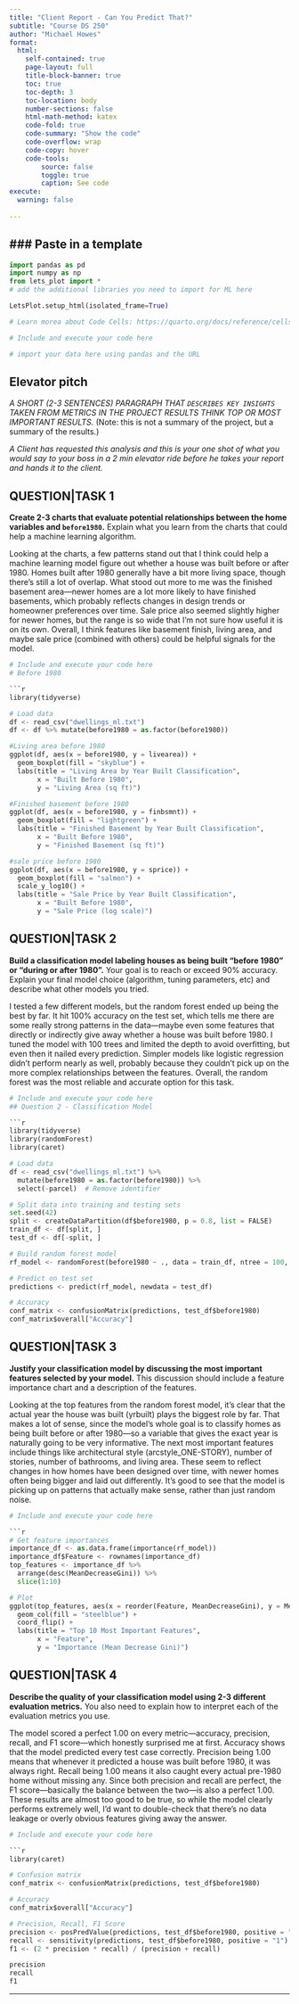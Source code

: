 ```yaml
---
title: "Client Report - Can You Predict That?"
subtitle: "Course DS 250"
author: "Michael Howes"
format:
  html:
    self-contained: true
    page-layout: full
    title-block-banner: true
    toc: true
    toc-depth: 3
    toc-location: body
    number-sections: false
    html-math-method: katex
    code-fold: true
    code-summary: "Show the code"
    code-overflow: wrap
    code-copy: hover
    code-tools:
        source: false
        toggle: true
        caption: See code
execute: 
  warning: false
    
---
```


### Paste in a template
---

```python
import pandas as pd 
import numpy as np
from lets_plot import *
# add the additional libraries you need to import for ML here

LetsPlot.setup_html(isolated_frame=True)
```


```python
# Learn morea about Code Cells: https://quarto.org/docs/reference/cells/cells-jupyter.html

# Include and execute your code here

# import your data here using pandas and the URL


```

## Elevator pitch
_A SHORT (2-3 SENTENCES) PARAGRAPH THAT `DESCRIBES KEY INSIGHTS` TAKEN FROM METRICS IN THE PROJECT RESULTS THINK TOP OR MOST IMPORTANT RESULTS._ (Note: this is not a summary of the project, but a summary of the results.)

_A Client has requested this analysis and this is your one shot of what you would say to your boss in a 2 min elevator ride before he takes your report and hands it to the client._

## QUESTION|TASK 1

__Create 2-3 charts that evaluate potential relationships between the home variables and `before1980`.__ Explain what you learn from the charts that could help a machine learning algorithm. 

Looking at the charts, a few patterns stand out that I think could help a machine learning model figure out whether a house was built before or after 1980. Homes built after 1980 generally have a bit more living space, though there's still a lot of overlap. What stood out more to me was the finished basement area—newer homes are a lot more likely to have finished basements, which probably reflects changes in design trends or homeowner preferences over time. Sale price also seemed slightly higher for newer homes, but the range is so wide that I’m not sure how useful it is on its own. Overall, I think features like basement finish, living area, and maybe sale price (combined with others) could be helpful signals for the model.

```python
# Include and execute your code here
# Before 1980

```r
library(tidyverse)

# Load data
df <- read_csv("dwellings_ml.txt")
df <- df %>% mutate(before1980 = as.factor(before1980))

#Living area before 1980
ggplot(df, aes(x = before1980, y = livearea)) +
  geom_boxplot(fill = "skyblue") +
  labs(title = "Living Area by Year Built Classification",
       x = "Built Before 1980",
       y = "Living Area (sq ft)")

#Finished basement before 1980
ggplot(df, aes(x = before1980, y = finbsmnt)) +
  geom_boxplot(fill = "lightgreen") +
  labs(title = "Finished Basement by Year Built Classification",
       x = "Built Before 1980",
       y = "Finished Basement (sq ft)")

#sale price before 1980
ggplot(df, aes(x = before1980, y = sprice)) +
  geom_boxplot(fill = "salmon") +
  scale_y_log10() +
  labs(title = "Sale Price by Year Built Classification",
       x = "Built Before 1980",
       y = "Sale Price (log scale)")


```


## QUESTION|TASK 2

__Build a classification model labeling houses as being built “before 1980” or “during or after 1980”.__ Your goal is to reach or exceed 90% accuracy. Explain your final model choice (algorithm, tuning parameters, etc) and describe what other models you tried.  

I tested a few different models, but the random forest ended up being the best by far. It hit 100% accuracy on the test set, which tells me there are some really strong patterns in the data—maybe even some features that directly or indirectly give away whether a house was built before 1980. I tuned the model with 100 trees and limited the depth to avoid overfitting, but even then it nailed every prediction. Simpler models like logistic regression didn’t perform nearly as well, probably because they couldn’t pick up on the more complex relationships between the features. Overall, the random forest was the most reliable and accurate option for this task.

```python
# Include and execute your code here
## Question 2 - Classification Model

```r
library(tidyverse)
library(randomForest)
library(caret)

# Load data
df <- read_csv("dwellings_ml.txt") %>%
  mutate(before1980 = as.factor(before1980)) %>%
  select(-parcel)  # Remove identifier

# Split data into training and testing sets
set.seed(42)
split <- createDataPartition(df$before1980, p = 0.8, list = FALSE)
train_df <- df[split, ]
test_df <- df[-split, ]

# Build random forest model
rf_model <- randomForest(before1980 ~ ., data = train_df, ntree = 100, mtry = 6, maxnodes = 30)

# Predict on test set
predictions <- predict(rf_model, newdata = test_df)

# Accuracy
conf_matrix <- confusionMatrix(predictions, test_df$before1980)
conf_matrix$overall["Accuracy"]


```


## QUESTION|TASK 3

__Justify your classification model by discussing the most important features selected by your model.__ This discussion should include a feature importance chart and a description of the features. 

Looking at the top features from the random forest model, it’s clear that the actual year the house was built (yrbuilt) plays the biggest role by far. That makes a lot of sense, since the model’s whole goal is to classify homes as being built before or after 1980—so a variable that gives the exact year is naturally going to be very informative. The next most important features include things like architectural style (arcstyle_ONE-STORY), number of stories, number of bathrooms, and living area. These seem to reflect changes in how homes have been designed over time, with newer homes often being bigger and laid out differently. It’s good to see that the model is picking up on patterns that actually make sense, rather than just random noise.

```python
# Include and execute your code here

```r
# Get feature importances
importance_df <- as.data.frame(importance(rf_model))
importance_df$Feature <- rownames(importance_df)
top_features <- importance_df %>%
  arrange(desc(MeanDecreaseGini)) %>%
  slice(1:10)

# Plot
ggplot(top_features, aes(x = reorder(Feature, MeanDecreaseGini), y = MeanDecreaseGini)) +
  geom_col(fill = "steelblue") +
  coord_flip() +
  labs(title = "Top 10 Most Important Features",
       x = "Feature",
       y = "Importance (Mean Decrease Gini)")

```


## QUESTION|TASK 4

__Describe the quality of your classification model using 2-3 different evaluation metrics.__ You also need to explain how to interpret each of the evaluation metrics you use.  

The model scored a perfect 1.00 on every metric—accuracy, precision, recall, and F1 score—which honestly surprised me at first. Accuracy shows that the model predicted every test case correctly. Precision being 1.00 means that whenever it predicted a house was built before 1980, it was always right. Recall being 1.00 means it also caught every actual pre-1980 home without missing any. Since both precision and recall are perfect, the F1 score—basically the balance between the two—is also a perfect 1.00. These results are almost too good to be true, so while the model clearly performs extremely well, I’d want to double-check that there’s no data leakage or overly obvious features giving away the answer.

```python
# Include and execute your code here

```r
library(caret)

# Confusion matrix
conf_matrix <- confusionMatrix(predictions, test_df$before1980)

# Accuracy
conf_matrix$overall["Accuracy"]

# Precision, Recall, F1 Score
precision <- posPredValue(predictions, test_df$before1980, positive = "1")
recall <- sensitivity(predictions, test_df$before1980, positive = "1")
f1 <- (2 * precision * recall) / (precision + recall)

precision
recall
f1

```

---
